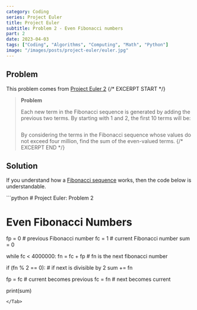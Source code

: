 ```yaml
---
category: Coding
series: Project Euler
title: Project Euler
subtitle: Problem 2 - Even Fibonacci numbers
part: 2
date: 2023-04-03
tags: ["Coding", "Algorithms", "Computing", "Math", "Python"]
image: "/images/posts/project-euler/euler.jpg"
---
```


## Problem

This problem comes from [Project Euler 2](https://projecteuler.net/problem=2)
{/* EXCERPT START */}
> **Problem**
>
> Each new term in the Fibonacci sequence is generated by adding the previous two terms. By starting with 1 and 2, the first 10 terms will be:
>
> <Math class="text-center" inline="false" equation="1, 2, 3, 5, 8, 13, 21, 34, 55, 89, ..." />
>
> By considering the terms in the Fibonacci sequence whose values do not exceed four million, find the sum of the even-valued terms.
{/* EXCERPT END */}

## Solution

If you understand how a [Fibonacci sequence](https://en.wikipedia.org/wiki/Fibonacci_sequence) works, then the code below is understandable.

<Tab tab="problem02.py" url="https://github.com/zlaast/Project-Euler/blob/main/Problems%20%5B1-100)/problem02.py">
```python
# Project Euler: Problem 2

# Even Fibonacci Numbers

fp = 0 # previous Fibonacci number
fc = 1 # current Fibonacci number
sum = 0

while fc < 4000000:
fn = fc + fp # fn is the next fibonacci number

if (fn % 2 == 0): # if next is divisible by 2
sum += fn

fp = fc # current becomes previous
fc = fn # next becomes current

print(sum)

```
</Tab>

